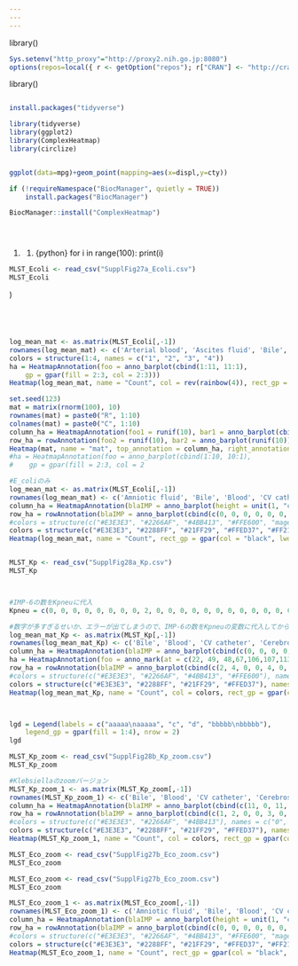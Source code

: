 ```yaml
---
---
---
```


library()

```r
Sys.setenv("http_proxy"="http://proxy2.nih.go.jp:8080")
options(repos=local({ r <- getOption("repos"); r["CRAN"] <- "http://cran.ism.ac.jp"; r }))
```

library()

```r

```

```r
install.packages("tidyverse")
```

```r
library(tidyverse)
library(ggplot2)
library(ComplexHeatmap)
library(circlize)

```

```r

```

```r
ggplot(data=mpg)+geom_point(mapping=aes(x=displ,y=cty))
```

```r
if (!requireNamespace("BiocManager", quietly = TRUE))
    install.packages("BiocManager")

BiocManager::install("ComplexHeatmap")
```

```r

```

```r
```

```r

```

1.  <div>

    1.  <div>

        {python} for i in range(100): print(i)

        </div>

    </div>

<!-- -->

```r
MLST_Ecoli <- read_csv("SupplFig27a_Ecoli.csv")
MLST_Ecoli
```

)

```python

```

```r

```

```r


```

```r
```

```r
log_mean_mat <- as.matrix(MLST_Ecoli[,-1])
rownames(log_mean_mat) <- c('Arterial blood', 'Ascites fluid', 'Bile', 'Catheter', 'Drainage', 'Feces', 'Injury part', 'Oral cavity', 'Other material', 'Pharyngeal mucus', 'Pus', 'Skin', 'Spontaneous micturition', 'Sputum', 'Vaginal secretions', 'Venous blood')
colors = structure(1:4, names = c("1", "2", "3", "4"))
ha = HeatmapAnnotation(foo = anno_barplot(cbind(1:11, 11:1), 
    gp = gpar(fill = 2:3, col = 2:3)))
Heatmap(log_mean_mat, name = "Count", col = rev(rainbow(4)), rect_gp = gpar(col = "black", lwd = 1))
```

```r

set.seed(123)
mat = matrix(rnorm(100), 10)
rownames(mat) = paste0("R", 1:10)
colnames(mat) = paste0("C", 1:10)
column_ha = HeatmapAnnotation(foo1 = runif(10), bar1 = anno_barplot(cbind(1:10, 10:1)))
row_ha = rowAnnotation(foo2 = runif(10), bar2 = anno_barplot(runif(10)))
Heatmap(mat, name = "mat", top_annotation = column_ha, right_annotation = row_ha)
#ha = HeatmapAnnotation(foo = anno_barplot(cbind(1:10, 10:1), 
#    gp = gpar(fill = 2:3, col = 2
```

```r
#E_coliのみ
log_mean_mat <- as.matrix(MLST_Ecoli[,-1])
rownames(log_mean_mat) <- c('Amniotic fluid', 'Bile', 'Blood', 'CV catheter', 'Ear specimen', 'Eye specimen', 'Gastrointestinal specimen', 'Genitourinary specimen', 'Others', 'Peritoneal dialysis fluid', 'Peritoneal fluid', 'Pus', 'Respiratory specimen', 'Sputum', 'Stool', 'Urine', 'n.d.')
column_ha = HeatmapAnnotation(blaIMP = anno_barplot(height = unit(1, "cm"), cbind(c(0, 0, 0, 0, 0, 0, 0, 0, 0, 0, 0, 0, 0, 0, 0, 0, 0, 0, 0, 7, 0, 0, 0, 0, 0, 0, 0, 0, 0, 0, 0, 0, 0, 0, 0, 0, 0, 0, 0, 0, 0, 0, 0, 0, 0, 0, 0, 0, 0, 0, 0, 0, 0, 0, 0, 0, 0, 0, 0, 0, 0, 0, 0, 0, 0, 0, 0, 0, 0, 0, 0, 0, 0, 0, 0, 0, 0, 0, 0, 0, 0, 0, 1, 0, 0, 0, 0, 0, 0, 0, 0, 0, 0, 0, 0, 0, 0, 0, 0, 0, 0, 0, 0, 0, 0, 0, 0, 0, 0, 1, 0, 0, 0, 0, 0, 0, 0, 0, 0, 0, 0, 0, 0, 0, 0, 0, 1, 0, 0, 0, 0, 0, 0, 0, 0, 1, 0, 0, 0, 0, 0, 0, 0, 0, 0, 0, 0, 1, 0, 0, 0, 0, 0, 0, 0, 0, 0, 0, 0, 0, 0, 0, 0, 0, 0, 0, 1, 0, 0, 0, 0, 0, 0, 0, 0, 0, 0, 0, 0, 0, 0, 0, 0, 0, 0, 0, 0, 1, 0, 0, 0, 0, 0, 0, 0, 0, 0, 0, 0, 0, 0, 0, 0, 0, 0, 0),c(0, 0, 0, 0, 0, 0, 0, 0, 0, 0, 0, 0, 0, 0, 0, 0, 0, 0, 0, 6, 0, 0, 0, 0, 0, 0, 0, 0, 0, 0, 0, 0, 0, 0, 0, 0, 0, 0, 0, 0, 0, 0, 0, 0, 0, 0, 0, 0, 0, 0, 0, 0, 0, 0, 0, 0, 0, 0, 0, 0, 0, 0, 0, 0, 0, 0, 0, 0, 0, 0, 0, 0, 0, 0, 0, 0, 0, 0, 0, 0, 0, 0, 0, 0, 0, 0, 0, 0, 0, 0, 0, 0, 0, 0, 0, 0, 0, 0, 0, 0, 0, 1, 1, 0, 0, 0, 0, 0, 0, 0, 0, 0, 0, 0, 0, 0, 0, 0, 0, 0, 0, 0, 0, 0, 0, 0, 0, 0, 0, 0, 0, 0, 0, 0, 0, 0, 0, 0, 0, 0, 0, 0, 0, 0, 0, 0, 0, 0, 0, 0, 0, 0, 0, 0, 0, 0, 0, 0, 0, 0, 0, 0, 0, 0, 0, 0, 0, 0, 0, 0, 0, 0, 0, 0, 0, 0, 0, 0, 0, 0, 0, 0, 0, 0, 0, 0, 0, 0, 0, 0, 0, 0, 0, 0, 0, 0, 0, 0, 0, 0, 0, 0, 0, 0, 0, 0))))
row_ha = rowAnnotation(blaIMP = anno_barplot(cbind(c(0, 0, 0, 0, 0, 0, 2, 0, 0, 0, 0, 0, 3, 0, 2, 6, 1),c(0, 0, 3, 0, 0, 0, 0, 0, 0, 0, 0, 1, 0, 1, 1, 2, 0))))
#colors = structure(c("#E3E3E3", "#2266AF", "#4BB413", "#FFE600", "magenta"), names = c("0", "20", "40", "50", "100"))
colors = structure(c("#E3E3E3", "#2288FF", "#21FF29", "#FFED37", "#FF21F8"), names = c("0", "20", "40", "50", "100"))
Heatmap(log_mean_mat, name = "Count", rect_gp = gpar(col = "black", lwd = 0.5), row_names_gp = gpar(fontsize = 8), column_names_gp = gpar(fontsize = 8), top_annotation = column_ha, left_annotation = row_ha, col=colors, heatmap_legend_param = list(labels = c("0", "<10", ">=10, <50", ">=50, <100", ">=100")))
```

```r
```

```r
MLST_Kp <- read_csv("SupplFig28a_Kp.csv")
MLST_Kp
```

```r

```

```r
```

```r
#IMP-6の数をKpneuに代入
Kpneu = c(0, 0, 0, 0, 0, 0, 0, 0, 2, 0, 0, 0, 0, 0, 0, 0, 0, 0, 0, 0, 0, 2, 0, 0, 0, 0, 0, 0, 0, 0, 0, 0, 0, 0, 0, 0, 0, 0, 2, 0, 0, 0, 0, 0, 0, 0, 0, 0, 0, 0, 0, 0, 0, 0, 0, 0, 0, 0, 0, 0, 0, 0, 0, 0, 0, 0, 0, 0, 0, 0, 0, 0, 0, 0, 0, 0, 0, 0, 0, 0, 0, 0, 0, 0, 0, 0, 0, 0, 0, 0, 0, 0, 0, 0, 0, 0, 0, 0, 0, 0, 0, 0, 0, 0, 0, 0, 0, 0, 0, 0, 1, 0, 2, 0, 0, 0, 0, 0, 0, 1, 0, 0, 0, 0, 0, 0, 0, 0, 0, 0, 0, 0, 0, 3, 0, 0, 0, 0, 0, 0, 0, 0, 0, 0, 0, 0, 0, 0, 0, 0, 0, 0, 0, 3, 0, 0, 0, 0, 0, 0, 0, 0, 0, 0, 0, 0, 0, 0, 0, 0, 0, 0, 0, 0, 0, 0, 0, 0, 0, 0, 0, 0, 0, 0, 0, 0, 0, 0, 0, 0, 0, 0, 0, 0, 0, 0, 0, 0, 0, 0, 0, 0, 4, 0, 0, 0, 0, 0, 0, 0, 0, 0, 0, 0, 0, 0, 0, 0, 0, 0, 0, 0, 0, 0, 0, 0, 0, 0, 0, 0, 0, 0, 0, 0, 0, 0, 0, 0, 0, 0, 0, 0, 0, 0, 0, 0, 0, 0, 0, 0, 0, 0, 0, 0, 0, 0, 0, 0, 0, 0, 0, 0, 0, 0, 0, 0, 0, 0, 0, 0, 0, 0, 0, 0, 0, 0, 0, 0, 0, 0, 0, 0, 0, 0, 0, 0, 0, 0, 0, 0, 0, 0, 0, 0, 0, 0, 0, 0, 0, 0, 0, 0, 0, 0, 0, 0, 0, 0, 0, 0, 0, 0, 0, 0, 0, 0, 0, 0, 0, 0, 0, 0, 0, 0, 0, 0, 0, 0, 0, 1, 0, 0, 0, 0, 0, 0, 0, 0, 0, 0, 0, 0, 0, 0, 0, 0, 0, 0, 0, 0)
```

```r
#数字が多すぎるせいか、エラーが出てしまうので、IMP-6の数をKpneuの変数に代入してから
log_mean_mat_Kp <- as.matrix(MLST_Kp[,-1])
rownames(log_mean_mat_Kp) <- c('Bile', 'Blood', 'CV catheter', 'Cerebrospinal fluid', 'Gastrointestinal specimen', 'Genitourinary specimen', 'Others', 'Peritoneal fluid', 'Plueral effusion fluidd', 'Pus', 'Respiratory specimen', 'Sputum', 'Stool', 'Synovial fluid', 'Urine', 'n.d.')
column_ha = HeatmapAnnotation(blaIMP = anno_barplot(cbind(c(0, 0, 0, 0, 0, 0, 0, 0, 0, 0, 0, 0, 0, 2, 0, 0, 0, 0, 0, 0, 0, 11, 0, 0, 2, 0, 0, 0, 0, 0, 0, 0, 0, 0, 0, 0, 0, 0, 0, 0, 0, 0, 0, 0, 0, 0, 0, 0, 11, 0, 0, 0, 0, 0, 0, 0, 0, 0, 0, 2, 0, 0, 0, 0, 3, 0, 0, 0, 0, 0, 0, 0, 0, 0, 0, 0, 0, 0, 0, 0, 0, 0, 0, 0, 0, 0, 0, 0, 0, 0, 0, 0, 0, 0, 0, 0, 2, 0, 0, 0, 0, 0, 0, 0, 0, 0, 0, 0, 0, 0, 0, 0, 1, 0, 0, 0, 0, 0, 0, 0, 0, 0, 0, 0, 0, 0, 0, 0, 0, 0, 0, 0, 0, 0, 0, 0, 0, 0, 0, 0, 0, 0, 0, 0, 0, 0, 0, 1, 0, 0, 0, 0, 0, 0, 0, 0, 0, 0, 0, 0, 0, 1, 4, 0, 0, 0, 0, 0, 0, 0, 0, 0, 0, 0, 0, 0, 0, 0, 0, 0, 0, 0, 0, 0, 0, 0, 0, 0, 0, 0, 0, 0, 0, 0, 0, 0, 0, 0, 0, 0, 0, 0, 1, 0, 0, 0, 0, 0, 0, 0, 0, 0, 0, 0, 0, 0, 0, 0, 0, 0, 0, 0, 0, 0, 0, 0, 0, 2, 0, 0, 0, 0, 0, 0, 0, 1, 0, 0, 0, 0, 0, 0, 0, 0, 0, 0, 0, 0, 0, 0, 1, 0, 0, 3, 0, 0, 0, 0, 0, 0, 0, 0, 0, 0, 0, 0, 0, 0, 0, 0, 0, 0, 0, 0, 0, 0, 0, 0, 0, 0, 0, 0, 0, 0, 0, 0, 0, 0, 0, 0, 0, 0, 0, 0, 0, 0, 0, 0, 0, 2, 0, 0, 0, 0, 0, 0, 1, 0, 0, 0, 0, 0, 0, 1, 0, 0, 0, 0, 0, 0, 0, 0, 0, 0, 0, 0, 0, 0, 0, 0, 0, 1, 0, 0, 0, 0, 0, 0, 0, 0, 0, 0, 0, 0, 0, 1, 0, 0, 0, 4), Kpneu)))
ha = HeatmapAnnotation(foo = anno_mark(at = c(22, 49, 48,67,106,107,113,127,134,148,154,190,196,203,227,251,291,327,338,350), labels = c('12', '15', '147', '17', '218', '219', '23', '25', '268', '29', '307', '35', '36', '37', '412', '45', '65', '86', '896', 'n.d.'), side = "bottom"))
row_ha = rowAnnotation(blaIMP = anno_barplot(cbind(c(2, 4, 0, 0, 4, 0, 1, 0, 0, 1, 0, 15, 22, 0, 7, 2),c(1, 3, 0, 0, 0, 1, 2, 1, 0, 3, 0, 5, 3, 0, 2, 0))))
#colors = structure(c("#E3E3E3", "#2266AF", "#4BB413", "#FFE600"), names = c("0", "20", "40", "50"))
colors = structure(c("#E3E3E3", "#2288FF", "#21FF29", "#FFED37"), names = c("0", "20", "40", "50"))
Heatmap(log_mean_mat_Kp, name = "Count", col = colors, rect_gp = gpar(col = "black", lwd = 0.5), bottom_annotation = ha, row_names_gp = gpar(fontsize = 7), show_column_names = FALSE, column_names_gp = gpar(fontsize = 2), top_annotation = column_ha, left_annotation = row_ha, heatmap_legend_param = list(labels = c("0", "<10", ">=10, <50", ">=50, <100")))

```

```r

```

```r

```

```r
lgd = Legend(labels = c("aaaaa\naaaaa", "c", "d", "bbbbb\nbbbbb"),
    legend_gp = gpar(fill = 1:4), nrow = 2)
lgd
```

```r
MLST_Kp_zoom <- read_csv("SupplFig28b_Kp_zoom.csv")
MLST_Kp_zoom
```

```r
#Klebsiellaのzoomバージョン
MLST_Kp_zoom_1 <- as.matrix(MLST_Kp_zoom[,-1])
rownames(MLST_Kp_zoom_1) <- c('Bile', 'Blood', 'CV catheter', 'Cerebrospinal fluid', 'Gastrointestinal specimen', 'Genitourinary specimen', 'Others', 'Peritoneal fluid', 'Plueral effusion fluid', 'Pus', 'Respiratory specimen', 'Sputum', 'Stool', 'Synovial fluid', 'Urine', 'n.d.')
column_ha = HeatmapAnnotation(blaIMP = anno_barplot(cbind(c(11, 0, 11, 0, 0, 0, 1, 0, 0, 1, 0, 0, 0, 1, 0, 1, 0, 0, 0, 4),c(2, 0, 0, 0, 0, 0, 2, 0, 3, 0, 3, 0, 0, 4, 0, 0, 0, 0, 0, 0))))
row_ha = rowAnnotation(blaIMP = anno_barplot(cbind(c(1, 2, 0, 0, 3, 0, 1, 0, 0, 1, 0, 10, 7, 0, 4, 1),c(0, 2, 0, 0, 0, 1, 2, 1, 0, 3, 0, 3, 2, 0, 0, 0))))
#colors = structure(c("#E3E3E3", "#2266AF", "#4BB413"), names = c("0", "20", "40"))
colors = structure(c("#E3E3E3", "#2288FF", "#21FF29", "#FFED37"), names = c("0", "20", "40", "50"))
Heatmap(MLST_Kp_zoom_1, name = "Count", col = colors, rect_gp = gpar(col = "black", lwd = 0.5), row_names_gp = gpar(fontsize = 8), show_column_names = TRUE, column_names_gp = gpar(fontsize = 8), top_annotation = column_ha, left_annotation = row_ha, heatmap_legend_param = list(labels = c("0", "<10", ">=10, <50", ">=50, <100")))
```

```r
MLST_Eco_zoom <- read_csv("SupplFig27b_Eco_zoom.csv")
MLST_Eco_zoom
```

```r
MLST_Eco_zoom <- read_csv("SupplFig27b_Eco_zoom.csv")
MLST_Eco_zoom
```

```r
MLST_Eco_zoom_1 <- as.matrix(MLST_Eco_zoom[,-1])
rownames(MLST_Eco_zoom_1) <- c('Amniotic fluid', 'Bile', 'Blood', 'CV catheter', 'Ear specimen', 'Eye specimen', 'Gastrointestinal specimen', 'Genitourinary specimen', 'Others', 'Peritoneal fluid', 'Pus', 'Respiratory specimen', 'Sputum','Stool', 'Urine', 'n.d.')
column_ha = HeatmapAnnotation(blaIMP = anno_barplot(height = unit(1, "cm"), cbind(c(0, 1, 0, 0, 0, 0, 7, 0, 0, 0, 0, 0),c(0, 0, 0, 0, 0, 0, 6, 0, 0, 0, 0, 0))))
row_ha = rowAnnotation(blaIMP = anno_barplot(cbind(c(0, 0, 0, 0, 0, 0, 1, 0, 0, 0, 0, 3, 0, 1, 3, 0),c(0, 0, 3, 0, 0, 0, 0, 0, 0, 0, 1, 0, 1, 0, 1, 0))))
#colors = structure(c("#E3E3E3", "#2266AF", "#4BB413", "#FFE600", "magenta"), names = c("0", "20", "40", "50", "100"))
colors = structure(c("#E3E3E3", "#2288FF", "#21FF29", "#FFED37", "#FF21F8"), names = c("0", "20", "40", "50", "100"))
Heatmap(MLST_Eco_zoom_1, name = "Count", rect_gp = gpar(col = "black", lwd = 0.5), row_names_gp = gpar(fontsize = 8), column_names_gp = gpar(fontsize = 8), top_annotation = column_ha, left_annotation = row_ha, col=colors, heatmap_legend_param = list(labels = c("0", "<10", ">=10, <50", ">=50, <100", ">=100")))
```

```r
```

```r

```

```r

```

```r

```

```r

```

```r

```
